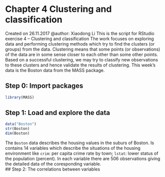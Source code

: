 # Chapter 4 Clustering and classification
Created on 26.11.2017
@author: Xiaodong Li
This is the script for RStudio exercise 4 -- Clustering and classification
The work focuses on exploring data and performing clustering methods which try to find the clusters (or groups) from the data. Clustering means that some points (or observations) of the data are in some sense closer to each other than some other points. Based on a successful clustering, we may try to classify new observations to these clusters and hence validate the results of clustering. This week's data is the Boston data from the MASS package.

## Step 0: Import packages
```r
library(MASS)
```

## Step 1: Load and explore the data
```r
data("Boston")
str(Boston)
dim(Boston)
```
The `Boston` data describes the housing values in the suburs of Boston. Is contains 14 variables which describe the situations of the housing environment like `crim`: per capita crime rate by town; `lstat`: lower status of the population (percent). In each variable there are 506 observations giving the detailed data of the coresponding variable.  
## Step 2: The correlations between variables

